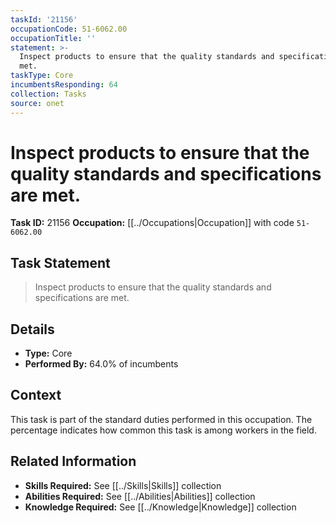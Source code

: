 ```yaml
---
taskId: '21156'
occupationCode: 51-6062.00
occupationTitle: ''
statement: >-
  Inspect products to ensure that the quality standards and specifications are
  met.
taskType: Core
incumbentsResponding: 64
collection: Tasks
source: onet
---
```

# Inspect products to ensure that the quality standards and specifications are met.

**Task ID:** 21156
**Occupation:** [[../Occupations|Occupation]] with code `51-6062.00`

## Task Statement

> Inspect products to ensure that the quality standards and specifications are met.

## Details

- **Type:** Core
- **Performed By:** 64.0% of incumbents

## Context

This task is part of the standard duties performed in this occupation. The percentage indicates how common this task is among workers in the field.

## Related Information

- **Skills Required:** See [[../Skills|Skills]] collection
- **Abilities Required:** See [[../Abilities|Abilities]] collection
- **Knowledge Required:** See [[../Knowledge|Knowledge]] collection

